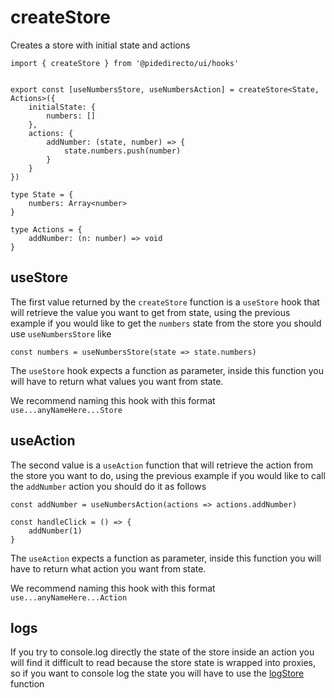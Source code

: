 

<Meta title="hooks/createStore" />

# createStore

Creates a store with initial state and actions

```tsx
import { createStore } from '@pidedirecto/ui/hooks'


export const [useNumbersStore, useNumbersAction] = createStore<State, Actions>({
    initialState: {
        numbers: []
    },
    actions: {
        addNumber: (state, number) => {
            state.numbers.push(number)
        }
    }
})

type State = {
    numbers: Array<number>
}

type Actions = {
    addNumber: (n: number) => void
}
```

## useStore

The first value returned by the `createStore` function is a `useStore` hook that will retrieve the value you want to get from state,
using the previous example if you would like to get the `numbers` state from the store you should use `useNumbersStore` like

```tsx
const numbers = useNumbersStore(state => state.numbers)
```

The `useStore` hook expects a function as parameter, inside this function you will have to return what values you want from state.

We recommend naming this hook with this format `use...anyNameHere...Store`

## useAction

The second value is a `useAction` function that will retrieve the action from the store you want to do,
using the previous example if you would like to call the `addNumber` action you should do it as follows

```tsx
const addNumber = useNumbersAction(actions => actions.addNumber)

const handleClick = () => {
    addNumber(1)
}
```

The `useAction` expects a function as parameter, inside this function you will have to return what action you want from state.

We recommend naming this hook with this format `use...anyNameHere...Action`

## logs

If you try to console.log directly the state of the store inside an action you will find it difficult to read because the store state is wrapped into proxies,
so if you want to console log the state you will have to use the [logStore](https://ui.pidedirecto.mx/?path=/docs/utils-logstore--docs) function







